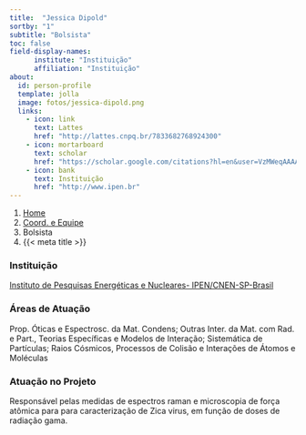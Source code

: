 ```yaml
---
title:  "Jessica Dipold"
sortby: "1"
subtitle: "Bolsista"
toc: false
field-display-names:
      institute: "Instituição"
      affiliation: "Instituição"
about:
  id: person-profile
  template: jolla
  image: fotos/jessica-dipold.png
  links:
    - icon: link
      text: Lattes
      href: "http://lattes.cnpq.br/7833682768924300"
    - icon: mortarboard
      text: scholar
      href: "https://scholar.google.com/citations?hl=en&user=VzMWeqAAAAAJ"
    - icon: bank
      text: Instituição
      href: "http://www.ipen.br"
---
```


```{=html}
<nav aria-label="breadcrumb">
  <ol class="breadcrumb">
    <li class="breadcrumb-item"><a href="../../index.html">Home</a></li>
    <li class="breadcrumb-item"><a href="../coord-equipe.html">Coord. e Equipe</a></li>
    <li class="breadcrumb-item active">Bolsista</li>
    <li class="breadcrumb-item active" aria-current="page">{{< meta title >}}</li>
  </ol>
</nav>
```
:::{#person-profile}
:::

### Instituição

[Instituto de Pesquisas Energéticas e Nucleares- IPEN/CNEN-SP-Brasil](http://www.ipen.br)

### Áreas de Atuação

Prop. Óticas e Espectrosc. da Mat. Condens; Outras Inter. da Mat. com Rad. e Part., Teorias Específicas e Modelos de Interação; Sistemática de Partículas; Raios Cósmicos, Processos de Colisão e Interações de Átomos e Moléculas

### Atuação no Projeto

Responsável pelas medidas de espectros raman e microscopia de força atômica para para caracterização de Zica virus, em função de doses de radiação gama.
